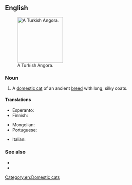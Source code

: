 ==English==
[[File:Turkse angora.jpg|thumb|right|150px|A Turkish Angora.]]

===Noun===
{{en-noun|head=[[Turkish]] [[angora|Angora]]}}

# A [[domestic cat]] of an ancient [[breed]] with long, silky coats.

====Translations====
{{trans-top|domestic cat of ancient breed}}
* Esperanto: {{t|eo|angora kato}}
* Finnish: {{t|fi|turkkilainen angora}}
{{trans-mid}}
* Mongolian: {{t|mn|турк ангор}}
* Portuguese: {{t|pt|angorá|m}}
{{trans-bottom}}

{{checktrans-top}}
* Italian: {{t-check|it|gatto Turkish Angora}}
{{trans-mid}}
{{trans-bottom}}

===See also===
* {{pedia|Turkish Angora}}
* {{commonslite|Category:Turkish Angora}}

[[Category:en:Domestic cats]]